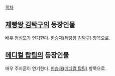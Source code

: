 [[목차]]
== [[제빵왕 김탁구]]의 등장인물 ==
배우 [[정성모]]가 연기한다. [[한승재(제빵왕 김탁구)]] 항목으로.

== [[메디컬 탑팀]]의 등장인물 ==
배우 주지훈이 연기한다. [[한승재(메디컬 탑팀)]] 항목으로.
